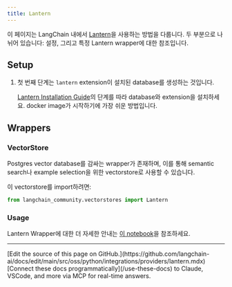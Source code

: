 ```yaml
---
title: Lantern
---
```


이 페이지는 LangChain 내에서 [Lantern](https://github.com/lanterndata/lantern)을 사용하는 방법을 다룹니다.
두 부분으로 나뉘어 있습니다: 설정, 그리고 특정 Lantern wrapper에 대한 참조입니다.

## Setup
1. 첫 번째 단계는 `lantern` extension이 설치된 database를 생성하는 것입니다.

    [Lantern Installation Guide](https://github.com/lanterndata/lantern#-quick-install)의 단계를 따라 database와 extension을 설치하세요. docker image가 시작하기에 가장 쉬운 방법입니다.

## Wrappers

### VectorStore

Postgres vector database를 감싸는 wrapper가 존재하며, 이를 통해 semantic search나 example selection을 위한 vectorstore로 사용할 수 있습니다.

이 vectorstore를 import하려면:
```python
from langchain_community.vectorstores import Lantern
```

### Usage

Lantern Wrapper에 대한 더 자세한 안내는 [이 notebook](/oss/python/integrations/vectorstores/lantern)을 참조하세요.

---

<Callout icon="pen-to-square" iconType="regular">
    [Edit the source of this page on GitHub.](https://github.com/langchain-ai/docs/edit/main/src/oss/python/integrations/providers/lantern.mdx)
</Callout>
<Tip icon="terminal" iconType="regular">
    [Connect these docs programmatically](/use-these-docs) to Claude, VSCode, and more via MCP for    real-time answers.
</Tip>
